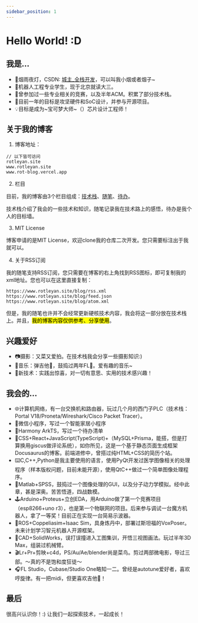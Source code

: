 ```yaml
---
sidebar_position: 1
---
```


# Hello World! :D

## 我是...

- 🔅烟雨夜灯，CSDN: [城主_全栈开发](https://blog.csdn.net/hustle28214)，可以叫我小烟或者烟子\~
- 🤖机器人工程专业学生，现于北京就读大三。
- 👾曾参加过一些专业相关的竞赛，以及半年ACM。积累了部分技术栈。
- 📡目前一年的目标是攻坚硬件和SoC设计，并参与开源项目。
- 💡目标是成为~宝可梦大师~（）芯片设计工程师！

## 关于我的博客

1. 博客地址：

```
// 以下皆可访问
rotleyan.site
www.rotleyan.site
www.rot-blog.vercel.app
```
2. 栏目

目前，我的博客由3个栏目组成：[技术栈](/docs/category/control)、[随笔](/blog)、[待办](/todolist)。

技术栈介绍了我会的一些技术和知识，随笔记录我在技术路上的感悟，待办是我个人的目标墙。

3. MIT License

博客申请的是MIT License，欢迎clone我的仓库二次开发。您只需要标注出于我就可以。

4. 关于RSS订阅

我的随笔支持RSS订阅，您只需要在博客的右上角找到RSS图标，即可复制我的xml地址。您也可以在这里直接复制：

```
https://www.rotleyan.site/blog/rss.xml 
https://www.rotleyan.site/blog/feed.json
https://www.rotleyan.site/blog/atom.xml
```

但是，我的随笔也许并不会经常更新硬核技术内容，我会将这一部分放在技术栈上。并且，<mark>我的博客内容仅供参考、分享使用</mark>。

## 兴趣爱好

- 📷摄影：又菜又爱拍。在技术栈我会分享一些摄影知识:)
- 🎹音乐：弹吉他🎸，鼓捣过两年FL🥭。爱有趣的音乐\~
- 🚀新技术：实践出惊喜，对一切有意思、实用的技术感兴趣！


## 我会的...

- 🌐计算机网络，有一台交换机和路由器，玩过几个月的西门子PLC（技术栈：Portal V18/Proneta/Wireshark/Cisco Packet Tracer）。
- 💬微信小程序，写过一个智能家居小程序
- 📌Harmony ArkTS，写过一个待办清单
- 👋CSS+React+JavaScript(TypeScript)+（MySQL+Prisma，能搭，但是打算换用giscus做评论系统），如你所见，这是一个基于静态页面生成框架Docusaurus的博客。前端进修中，曾搭过纯HTML+CSS的简历个站。
- ⌨️C,C++,Python是我主要使用的语言，使用PyQt开发过医学图像相关的处理程序（样本版权问题，目前未能开源），使用QtC++做过一个简单图像处理程序。
- 🔢Matlab+SPSS，鼓捣过一个图像处理的GUI，以及分子动力学模拟。经中此章，甚是深奥。苦苦悟道，四战数模。
- 🕹️Arduino+Proteus+立创EDA，用Arduino做了第一个竞赛项目（esp8266+uno r3），也是第一个物联网的项目。后来参与调试一台魔方机器人，拿了一等奖！目前正在实现一台简易示波器。
- 🤖ROS+Coppeliasim+Isaac Sim，具身炼丹中，部署过斯坦福的VoxPoser。未来计划学习智元机器人开源框架。
- 🔩CAD+SolidWorks，误打误撞进入工图集训，开悟三视图画法。玩过半年3D Max，组装过机械臂。
- 🎬Lr+Pr+剪映+c4d，PS/Au/Ae/blender尚是菜鸟。剪过两部微电影，导过三部。～真的不是饱和度狂徒～
- 🎧FL Studio，Cubase/Studio One略知一二。曾经是autotune爱好者，喜欢哼旋律。有一把midi，但更喜欢吉他🎸！



## 最后

很高兴认识你！:) 让我们一起探索技术，一起成长！